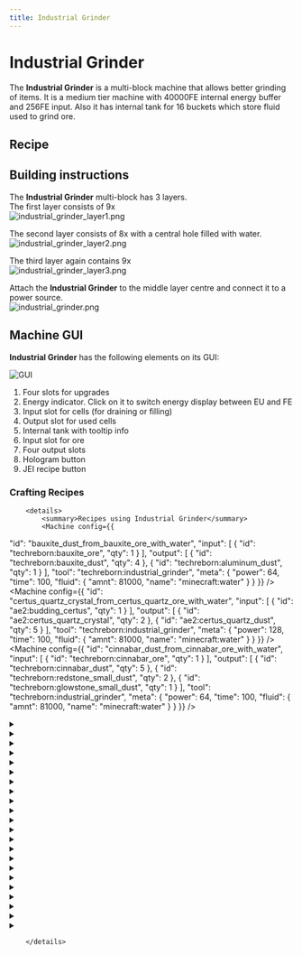 ```yaml
---
title: Industrial Grinder
---
```


<ItemImage file="industrial_grinder" alt="Industrial Grinder" size="200" />

# Industrial Grinder

The **Industrial Grinder** is a multi-block machine that allows better grinding of items. It is a medium tier machine with 40000FE internal energy buffer and 256FE input. Also it has internal tank for 16 buckets which store fluid used to grind ore.

## Recipe

<CraftingTable recipe="input techreborn:industrial_electrolyzer techreborn:advanced_circuit techreborn:grinder input techreborn:diamond_grinding_head techreborn:diamond_grinding_head techreborn:diamond_grinding_head input techreborn:advanced_circuit techreborn:advanced_machine_block techreborn:advanced_circuit output techreborn:industrial_grinder"/>

## Building instructions

The **Industrial Grinder** multi-block has 3 layers.  
The first layer consists of 9x <McItem slug="techreborn:standard_machine_casing" inline={true}/>  
<img src="/img/blocks/industrial_grinder_layer1.png" alt="industrial_grinder_layer1.png"/>

The second layer consists of 8x <McItem slug="techreborn:advanced_machine_casing" inline={true}/> with a central hole filled with water.  
<img src="/img/blocks/industrial_grinder_layer2.png" alt="industrial_grinder_layer2.png"/>

The third layer again contains 9x <McItem slug="techreborn:standard_machine_casing" inline={true}/>  
<img src="/img/blocks/industrial_grinder_layer3.png" alt="industrial_grinder_layer3.png"/>

Attach the **Industrial Grinder** to the middle layer centre and connect it to a power source.  
<img src="/img/blocks/industrial_grinder.png" alt="industrial_grinder.png"/>

## Machine GUI

**Industrial Grinder** has the following elements on its GUI:

![GUI](/img/blocks/guiindustrialgrinder.png)

1. Four slots for upgrades  
2. Energy indicator. Click on it to switch energy display between EU and FE  
3. Input slot for cells (for draining or filling)  
4. Output slot for used cells  
5. Internal tank with tooltip info  
6. Input slot for ore  
7. Four output slots  
8. Hologram button  
9. JEI recipe button


### Crafting Recipes
		<details>
			<summary>Recipes using Industrial Grinder</summary>
			<Machine config={{
  "id": "bauxite_dust_from_bauxite_ore_with_water",
  "input": [
    {
      "id": "techreborn:bauxite_ore",
      "qty": 1
    }
  ],
  "output": [
    {
      "id": "techreborn:bauxite_dust",
      "qty": 4
    },
    {
      "id": "techreborn:aluminum_dust",
      "qty": 1
    }
  ],
  "tool": "techreborn:industrial_grinder",
  "meta": {
    "power": 64,
    "time": 100,
    "fluid": {
      "amnt": 81000,
      "name": "minecraft:water"
    }
  }
}} />
<Machine config={{
  "id": "certus_quartz_crystal_from_certus_quartz_ore_with_water",
  "input": [
    {
      "id": "ae2:budding_certus",
      "qty": 1
    }
  ],
  "output": [
    {
      "id": "ae2:certus_quartz_crystal",
      "qty": 2
    },
    {
      "id": "ae2:certus_quartz_dust",
      "qty": 5
    }
  ],
  "tool": "techreborn:industrial_grinder",
  "meta": {
    "power": 128,
    "time": 100,
    "fluid": {
      "amnt": 81000,
      "name": "minecraft:water"
    }
  }
}} />
<Machine config={{
  "id": "cinnabar_dust_from_cinnabar_ore_with_water",
  "input": [
    {
      "id": "techreborn:cinnabar_ore",
      "qty": 1
    }
  ],
  "output": [
    {
      "id": "techreborn:cinnabar_dust",
      "qty": 5
    },
    {
      "id": "techreborn:redstone_small_dust",
      "qty": 2
    },
    {
      "id": "techreborn:glowstone_small_dust",
      "qty": 1
    }
  ],
  "tool": "techreborn:industrial_grinder",
  "meta": {
    "power": 64,
    "time": 100,
    "fluid": {
      "amnt": 81000,
      "name": "minecraft:water"
    }
  }
}} />
<details>
				<summary><McItem slug="minecraft:coal" /></summary>
				<Machine config={{
  "id": "coal_from_coal_ore_with_mercury",
  "input": [
    {
      "id": "minecraft:coal_ore",
      "qty": 1
    }
  ],
  "output": [
    {
      "id": "minecraft:coal",
      "qty": 4
    }
  ],
  "tool": "techreborn:industrial_grinder",
  "meta": {
    "power": 64,
    "time": 100,
    "fluid": {
      "amnt": 81000,
      "name": "techreborn:mercury"
    }
  }
}} />
<Machine config={{
  "id": "coal_from_coal_ore_with_water",
  "input": [
    {
      "id": "minecraft:coal_ore",
      "qty": 1
    }
  ],
  "output": [
    {
      "id": "minecraft:coal",
      "qty": 3
    }
  ],
  "tool": "techreborn:industrial_grinder",
  "meta": {
    "power": 64,
    "time": 100,
    "fluid": {
      "amnt": 81000,
      "name": "minecraft:water"
    }
  }
}} />
				</details>
<details>
				<summary><McItem slug="techreborn:diamond_dust" /></summary>
				<Machine config={{
  "id": "diamond_dust_from_axe_with_mercury",
  "input": [
    {
      "id": "minecraft:diamond_axe",
      "qty": 1
    }
  ],
  "output": [
    {
      "id": "techreborn:diamond_dust",
      "qty": 1
    },
    {
      "id": "techreborn:diamond_small_dust",
      "qty": 3
    },
    {
      "id": "techreborn:saw_small_dust",
      "qty": 1
    }
  ],
  "tool": "techreborn:industrial_grinder",
  "meta": {
    "power": 128,
    "time": 140,
    "fluid": {
      "amnt": 40500,
      "name": "techreborn:mercury"
    }
  }
}} />
<Machine config={{
  "id": "diamond_dust_from_boots_with_mercury",
  "input": [
    {
      "id": "minecraft:diamond_boot",
      "qty": 1
    }
  ],
  "output": [
    {
      "id": "techreborn:diamond_dust",
      "qty": 3
    },
    {
      "id": "techreborn:diamond_small_dust",
      "qty": 1
    }
  ],
  "tool": "techreborn:industrial_grinder",
  "meta": {
    "power": 128,
    "time": 140,
    "fluid": {
      "amnt": 81000,
      "name": "techreborn:mercury"
    }
  }
}} />
<Machine config={{
  "id": "diamond_dust_from_boots_with_water",
  "input": [
    {
      "id": "minecraft:diamond_boot",
      "qty": 1
    }
  ],
  "output": [
    {
      "id": "techreborn:diamond_dust",
      "qty": 1
    },
    {
      "id": "techreborn:diamond_small_dust",
      "qty": 2
    }
  ],
  "tool": "techreborn:industrial_grinder",
  "meta": {
    "power": 128,
    "time": 140,
    "fluid": {
      "amnt": 81000,
      "name": "minecraft:water"
    }
  }
}} />
<Machine config={{
  "id": "diamond_dust_from_chestplate_with_mercury",
  "input": [
    {
      "id": "minecraft:diamond_chestplate",
      "qty": 1
    }
  ],
  "output": [
    {
      "id": "techreborn:diamond_dust",
      "qty": 6
    },
    {
      "id": "techreborn:diamond_small_dust",
      "qty": 1
    }
  ],
  "tool": "techreborn:industrial_grinder",
  "meta": {
    "power": 128,
    "time": 140,
    "fluid": {
      "amnt": 81000,
      "name": "techreborn:mercury"
    }
  }
}} />
<Machine config={{
  "id": "diamond_dust_from_chestplate_with_water",
  "input": [
    {
      "id": "minecraft:diamond_chestplate",
      "qty": 1
    }
  ],
  "output": [
    {
      "id": "techreborn:diamond_dust",
      "qty": 4
    },
    {
      "id": "techreborn:diamond_small_dust",
      "qty": 2
    }
  ],
  "tool": "techreborn:industrial_grinder",
  "meta": {
    "power": 128,
    "time": 140,
    "fluid": {
      "amnt": 81000,
      "name": "minecraft:water"
    }
  }
}} />
<Machine config={{
  "id": "diamond_dust_from_heart_of_the_sea_with_mercury",
  "input": [
    {
      "id": "minecraft:heart_of_the_sea",
      "qty": 1
    }
  ],
  "output": [
    {
      "id": "techreborn:diamond_dust",
      "qty": 2
    },
    {
      "id": "techreborn:titanium_dust",
      "qty": 2
    },
    {
      "id": "techreborn:platinum_dust",
      "qty": 1
    },
    {
      "id": "techreborn:raw_iridium",
      "qty": 1
    }
  ],
  "tool": "techreborn:industrial_grinder",
  "meta": {
    "power": 64,
    "time": 100,
    "fluid": {
      "amnt": 81000,
      "name": "techreborn:mercury"
    }
  }
}} />
<Machine config={{
  "id": "diamond_dust_from_helmet_with_mercury",
  "input": [
    {
      "id": "minecraft:diamond_helmet",
      "qty": 1
    }
  ],
  "output": [
    {
      "id": "techreborn:diamond_dust",
      "qty": 4
    },
    {
      "id": "techreborn:diamond_small_dust",
      "qty": 1
    }
  ],
  "tool": "techreborn:industrial_grinder",
  "meta": {
    "power": 128,
    "time": 140,
    "fluid": {
      "amnt": 81000,
      "name": "techreborn:mercury"
    }
  }
}} />
<Machine config={{
  "id": "diamond_dust_from_helmet_with_water",
  "input": [
    {
      "id": "minecraft:diamond_helmet",
      "qty": 1
    }
  ],
  "output": [
    {
      "id": "techreborn:diamond_dust",
      "qty": 2
    },
    {
      "id": "techreborn:diamond_small_dust",
      "qty": 2
    }
  ],
  "tool": "techreborn:industrial_grinder",
  "meta": {
    "power": 128,
    "time": 140,
    "fluid": {
      "amnt": 81000,
      "name": "minecraft:water"
    }
  }
}} />
<Machine config={{
  "id": "diamond_dust_from_hoe_with_mercury",
  "input": [
    {
      "id": "minecraft:diamond_hoe",
      "qty": 1
    }
  ],
  "output": [
    {
      "id": "techreborn:diamond_dust",
      "qty": 1
    },
    {
      "id": "techreborn:diamond_small_dust",
      "qty": 1
    },
    {
      "id": "techreborn:saw_small_dust",
      "qty": 1
    }
  ],
  "tool": "techreborn:industrial_grinder",
  "meta": {
    "power": 128,
    "time": 140,
    "fluid": {
      "amnt": 40500,
      "name": "techreborn:mercury"
    }
  }
}} />
<Machine config={{
  "id": "diamond_dust_from_horse_armor_with_mercury",
  "input": [
    {
      "id": "minecraft:diamond_horse_armor",
      "qty": 1
    }
  ],
  "output": [
    {
      "id": "techreborn:diamond_dust",
      "qty": 5
    },
    {
      "id": "techreborn:diamond_small_dust",
      "qty": 1
    }
  ],
  "tool": "techreborn:industrial_grinder",
  "meta": {
    "power": 128,
    "time": 140,
    "fluid": {
      "amnt": 81000,
      "name": "techreborn:mercury"
    }
  }
}} />
<Machine config={{
  "id": "diamond_dust_from_horse_armor_with_water",
  "input": [
    {
      "id": "minecraft:diamond_horse_armor",
      "qty": 1
    }
  ],
  "output": [
    {
      "id": "techreborn:diamond_dust",
      "qty": 3
    },
    {
      "id": "techreborn:diamond_small_dust",
      "qty": 2
    }
  ],
  "tool": "techreborn:industrial_grinder",
  "meta": {
    "power": 128,
    "time": 140,
    "fluid": {
      "amnt": 81000,
      "name": "minecraft:water"
    }
  }
}} />
<Machine config={{
  "id": "diamond_dust_from_leggings_with_mercury",
  "input": [
    {
      "id": "minecraft:diamond_legging",
      "qty": 1
    }
  ],
  "output": [
    {
      "id": "techreborn:diamond_dust",
      "qty": 5
    },
    {
      "id": "techreborn:diamond_small_dust",
      "qty": 1
    }
  ],
  "tool": "techreborn:industrial_grinder",
  "meta": {
    "power": 128,
    "time": 140,
    "fluid": {
      "amnt": 81000,
      "name": "techreborn:mercury"
    }
  }
}} />
<Machine config={{
  "id": "diamond_dust_from_leggings_with_water",
  "input": [
    {
      "id": "minecraft:diamond_legging",
      "qty": 1
    }
  ],
  "output": [
    {
      "id": "techreborn:diamond_dust",
      "qty": 3
    },
    {
      "id": "techreborn:diamond_small_dust",
      "qty": 2
    }
  ],
  "tool": "techreborn:industrial_grinder",
  "meta": {
    "power": 128,
    "time": 140,
    "fluid": {
      "amnt": 81000,
      "name": "minecraft:water"
    }
  }
}} />
<Machine config={{
  "id": "diamond_dust_from_pickaxe_with_mercury",
  "input": [
    {
      "id": "minecraft:diamond_pickaxe",
      "qty": 1
    }
  ],
  "output": [
    {
      "id": "techreborn:diamond_dust",
      "qty": 1
    },
    {
      "id": "techreborn:diamond_small_dust",
      "qty": 3
    },
    {
      "id": "techreborn:saw_small_dust",
      "qty": 1
    }
  ],
  "tool": "techreborn:industrial_grinder",
  "meta": {
    "power": 128,
    "time": 140,
    "fluid": {
      "amnt": 40500,
      "name": "techreborn:mercury"
    }
  }
}} />
<Machine config={{
  "id": "diamond_dust_from_smithing_template_with_mercury",
  "input": [
    {
      "id": "techreborn:trim_template",
      "qty": 1
    }
  ],
  "output": [
    {
      "id": "techreborn:diamond_dust",
      "qty": 3
    },
    {
      "id": "techreborn:diamond_small_dust",
      "qty": 2
    }
  ],
  "tool": "techreborn:industrial_grinder",
  "meta": {
    "power": 128,
    "time": 140,
    "fluid": {
      "amnt": 81000,
      "name": "techreborn:mercury"
    }
  }
}} />
<Machine config={{
  "id": "diamond_dust_from_smithing_template_with_water",
  "input": [
    {
      "id": "techreborn:trim_template",
      "qty": 1
    }
  ],
  "output": [
    {
      "id": "techreborn:diamond_dust",
      "qty": 2
    },
    {
      "id": "techreborn:diamond_small_dust",
      "qty": 3
    }
  ],
  "tool": "techreborn:industrial_grinder",
  "meta": {
    "power": 128,
    "time": 140,
    "fluid": {
      "amnt": 81000,
      "name": "minecraft:water"
    }
  }
}} />
<Machine config={{
  "id": "diamond_dust_from_sword_with_mercury",
  "input": [
    {
      "id": "minecraft:diamond_sword",
      "qty": 1
    }
  ],
  "output": [
    {
      "id": "techreborn:diamond_dust",
      "qty": 1
    },
    {
      "id": "techreborn:diamond_small_dust",
      "qty": 1
    },
    {
      "id": "techreborn:saw_small_dust",
      "qty": 1
    }
  ],
  "tool": "techreborn:industrial_grinder",
  "meta": {
    "power": 128,
    "time": 140,
    "fluid": {
      "amnt": 40500,
      "name": "techreborn:mercury"
    }
  }
}} />
<Machine config={{
  "id": "diamond_dust_from_trim_template_with_mercury",
  "input": [
    {
      "id": "techreborn:template_template",
      "qty": 1
    }
  ],
  "output": [
    {
      "id": "techreborn:diamond_dust",
      "qty": 3
    },
    {
      "id": "techreborn:diamond_small_dust",
      "qty": 2
    }
  ],
  "tool": "techreborn:industrial_grinder",
  "meta": {
    "power": 128,
    "time": 140,
    "fluid": {
      "amnt": 81000,
      "name": "techreborn:mercury"
    }
  }
}} />
<Machine config={{
  "id": "diamond_dust_from_trim_template_with_water",
  "input": [
    {
      "id": "techreborn:template_template",
      "qty": 1
    }
  ],
  "output": [
    {
      "id": "techreborn:diamond_dust",
      "qty": 2
    },
    {
      "id": "techreborn:diamond_small_dust",
      "qty": 3
    }
  ],
  "tool": "techreborn:industrial_grinder",
  "meta": {
    "power": 128,
    "time": 140,
    "fluid": {
      "amnt": 81000,
      "name": "minecraft:water"
    }
  }
}} />
				</details>
<details>
				<summary><McItem slug="minecraft:diamond" /></summary>
				<Machine config={{
  "id": "diamond_from_diamond_ore_with_mercury",
  "input": [
    {
      "id": "minecraft:diamond_ore",
      "qty": 1
    }
  ],
  "output": [
    {
      "id": "minecraft:diamond",
      "qty": 2
    },
    {
      "id": "techreborn:diamond_small_dust",
      "qty": 3
    }
  ],
  "tool": "techreborn:industrial_grinder",
  "meta": {
    "power": 64,
    "time": 100,
    "fluid": {
      "amnt": 81000,
      "name": "techreborn:mercury"
    }
  }
}} />
<Machine config={{
  "id": "diamond_from_diamond_ore_with_water",
  "input": [
    {
      "id": "minecraft:diamond_ore",
      "qty": 1
    }
  ],
  "output": [
    {
      "id": "minecraft:diamond",
      "qty": 1
    },
    {
      "id": "techreborn:diamond_small_dust",
      "qty": 6
    },
    {
      "id": "techreborn:coal_dust",
      "qty": 1
    }
  ],
  "tool": "techreborn:industrial_grinder",
  "meta": {
    "power": 64,
    "time": 100,
    "fluid": {
      "amnt": 81000,
      "name": "minecraft:water"
    }
  }
}} />
				</details>
<details>
				<summary><McItem slug="techreborn:diamond_small_dust" /></summary>
				<Machine config={{
  "id": "diamond_small_dust_from_axe_with_water",
  "input": [
    {
      "id": "minecraft:diamond_axe",
      "qty": 1
    }
  ],
  "output": [
    {
      "id": "techreborn:diamond_small_dust",
      "qty": 3
    },
    {
      "id": "techreborn:saw_small_dust",
      "qty": 1
    }
  ],
  "tool": "techreborn:industrial_grinder",
  "meta": {
    "power": 128,
    "time": 140,
    "fluid": {
      "amnt": 40500,
      "name": "minecraft:water"
    }
  }
}} />
<Machine config={{
  "id": "diamond_small_dust_from_heart_of_the_sea_with_water",
  "input": [
    {
      "id": "minecraft:heart_of_the_sea",
      "qty": 1
    }
  ],
  "output": [
    {
      "id": "techreborn:diamond_small_dust",
      "qty": 3
    },
    {
      "id": "techreborn:titanium_small_dust",
      "qty": 3
    },
    {
      "id": "techreborn:platinum_small_dust",
      "qty": 2
    },
    {
      "id": "techreborn:iridium_nugget",
      "qty": 3
    }
  ],
  "tool": "techreborn:industrial_grinder",
  "meta": {
    "power": 64,
    "time": 100,
    "fluid": {
      "amnt": 81000,
      "name": "minecraft:water"
    }
  }
}} />
<Machine config={{
  "id": "diamond_small_dust_from_hoe_with_water",
  "input": [
    {
      "id": "minecraft:diamond_hoe",
      "qty": 1
    }
  ],
  "output": [
    {
      "id": "techreborn:diamond_small_dust",
      "qty": 2
    },
    {
      "id": "techreborn:saw_small_dust",
      "qty": 1
    }
  ],
  "tool": "techreborn:industrial_grinder",
  "meta": {
    "power": 128,
    "time": 140,
    "fluid": {
      "amnt": 40500,
      "name": "minecraft:water"
    }
  }
}} />
<Machine config={{
  "id": "diamond_small_dust_from_pickaxe_with_water",
  "input": [
    {
      "id": "minecraft:diamond_pickaxe",
      "qty": 1
    }
  ],
  "output": [
    {
      "id": "techreborn:diamond_small_dust",
      "qty": 3
    },
    {
      "id": "techreborn:saw_small_dust",
      "qty": 1
    }
  ],
  "tool": "techreborn:industrial_grinder",
  "meta": {
    "power": 128,
    "time": 140,
    "fluid": {
      "amnt": 40500,
      "name": "minecraft:water"
    }
  }
}} />
<Machine config={{
  "id": "diamond_small_dust_from_shovel_with_mercury",
  "input": [
    {
      "id": "minecraft:diamond_shovel",
      "qty": 1
    }
  ],
  "output": [
    {
      "id": "techreborn:diamond_small_dust",
      "qty": 2
    },
    {
      "id": "techreborn:saw_small_dust",
      "qty": 1
    }
  ],
  "tool": "techreborn:industrial_grinder",
  "meta": {
    "power": 128,
    "time": 140,
    "fluid": {
      "amnt": 40500,
      "name": "techreborn:mercury"
    }
  }
}} />
<Machine config={{
  "id": "diamond_small_dust_from_shovel_with_water",
  "input": [
    {
      "id": "minecraft:diamond_shovel",
      "qty": 1
    }
  ],
  "output": [
    {
      "id": "techreborn:diamond_small_dust",
      "qty": 1
    },
    {
      "id": "techreborn:saw_small_dust",
      "qty": 1
    }
  ],
  "tool": "techreborn:industrial_grinder",
  "meta": {
    "power": 128,
    "time": 140,
    "fluid": {
      "amnt": 40500,
      "name": "minecraft:water"
    }
  }
}} />
<Machine config={{
  "id": "diamond_small_dust_from_sword_with_water",
  "input": [
    {
      "id": "minecraft:diamond_sword",
      "qty": 1
    }
  ],
  "output": [
    {
      "id": "techreborn:diamond_small_dust",
      "qty": 2
    },
    {
      "id": "techreborn:saw_small_dust",
      "qty": 1
    }
  ],
  "tool": "techreborn:industrial_grinder",
  "meta": {
    "power": 128,
    "time": 140,
    "fluid": {
      "amnt": 40500,
      "name": "minecraft:water"
    }
  }
}} />
				</details>
<details>
				<summary><McItem slug="minecraft:emerald" /></summary>
				<Machine config={{
  "id": "emerald_from_emerald_ore_with_mercury",
  "input": [
    {
      "id": "minecraft:emerald_ore",
      "qty": 1
    }
  ],
  "output": [
    {
      "id": "minecraft:emerald",
      "qty": 2
    },
    {
      "id": "techreborn:emerald_small_dust",
      "qty": 3
    }
  ],
  "tool": "techreborn:industrial_grinder",
  "meta": {
    "power": 64,
    "time": 100,
    "fluid": {
      "amnt": 81000,
      "name": "techreborn:mercury"
    }
  }
}} />
<Machine config={{
  "id": "emerald_from_emerald_ore_with_water",
  "input": [
    {
      "id": "minecraft:emerald_ore",
      "qty": 1
    }
  ],
  "output": [
    {
      "id": "minecraft:emerald",
      "qty": 1
    },
    {
      "id": "techreborn:emerald_small_dust",
      "qty": 6
    }
  ],
  "tool": "techreborn:industrial_grinder",
  "meta": {
    "power": 64,
    "time": 100,
    "fluid": {
      "amnt": 81000,
      "name": "minecraft:water"
    }
  }
}} />
				</details>
<details>
				<summary><McItem slug="techreborn:endstone_dust" /></summary>
				<Machine config={{
  "id": "endstone_dust_from_end_stone_bricks_with_water",
  "input": [
    {
      "id": "minecraft:end_stone_brick",
      "qty": 1
    }
  ],
  "output": [
    {
      "id": "techreborn:endstone_dust",
      "qty": 4
    }
  ],
  "tool": "techreborn:industrial_grinder",
  "meta": {
    "power": 64,
    "time": 100,
    "fluid": {
      "amnt": 81000,
      "name": "minecraft:water"
    }
  }
}} />
<Machine config={{
  "id": "endstone_dust_from_end_stone_with_water",
  "input": [
    {
      "id": "minecraft:end_stone",
      "qty": 1
    }
  ],
  "output": [
    {
      "id": "techreborn:endstone_dust",
      "qty": 2
    }
  ],
  "tool": "techreborn:industrial_grinder",
  "meta": {
    "power": 64,
    "time": 100,
    "fluid": {
      "amnt": 81000,
      "name": "minecraft:water"
    }
  }
}} />
				</details>
<details>
				<summary><McItem slug="techreborn:galena_dust" /></summary>
				<Machine config={{
  "id": "galena_dust_from_galena_ore_with_mercury",
  "input": [
    {
      "id": "techreborn:galena_ore",
      "qty": 1
    }
  ],
  "output": [
    {
      "id": "techreborn:galena_dust",
      "qty": 2
    },
    {
      "id": "techreborn:sulfur_dust",
      "qty": 1
    },
    {
      "id": "techreborn:raw_silver",
      "qty": 1
    }
  ],
  "tool": "techreborn:industrial_grinder",
  "meta": {
    "power": 64,
    "time": 100,
    "fluid": {
      "amnt": 81000,
      "name": "techreborn:mercury"
    }
  }
}} />
<Machine config={{
  "id": "galena_dust_from_galena_ore_with_water",
  "input": [
    {
      "id": "techreborn:galena_ore",
      "qty": 1
    }
  ],
  "output": [
    {
      "id": "techreborn:galena_dust",
      "qty": 2
    },
    {
      "id": "techreborn:sulfur_dust",
      "qty": 1
    }
  ],
  "tool": "techreborn:industrial_grinder",
  "meta": {
    "power": 64,
    "time": 100,
    "fluid": {
      "amnt": 81000,
      "name": "minecraft:water"
    }
  }
}} />
				</details>
<Machine config={{
  "id": "lapis_lazuli_from_lapis_ore_with_water",
  "input": [
    {
      "id": "minecraft:block_of_lapis_lazuli",
      "qty": 1
    }
  ],
  "output": [
    {
      "id": "minecraft:lapis_lazuli",
      "qty": 12
    },
    {
      "id": "techreborn:lazurite_dust",
      "qty": 3
    }
  ],
  "tool": "techreborn:industrial_grinder",
  "meta": {
    "power": 64,
    "time": 100,
    "fluid": {
      "amnt": 81000,
      "name": "minecraft:water"
    }
  }
}} />
<Machine config={{
  "id": "netherite_nugget_from_netherite_ingot_with_lava",
  "input": [
    {
      "id": "minecraft:netherite_ingot",
      "qty": 1
    }
  ],
  "output": [
    {
      "id": "techreborn:netherite_nugget",
      "qty": 9
    }
  ],
  "tool": "techreborn:industrial_grinder",
  "meta": {
    "power": 64,
    "time": 100,
    "fluid": {
      "amnt": 81000,
      "name": "minecraft:lava"
    }
  }
}} />
<details>
				<summary><McItem slug="minecraft:netherite_scrap" /></summary>
				<Machine config={{
  "id": "netherite_scrap_from_ancient_debris_with_mercury",
  "input": [
    {
      "id": "minecraft:ancient_debri",
      "qty": 1
    }
  ],
  "output": [
    {
      "id": "minecraft:netherite_scrap",
      "qty": 3
    },
    {
      "id": "minecraft:gold_nugget",
      "qty": 3
    }
  ],
  "tool": "techreborn:industrial_grinder",
  "meta": {
    "power": 64,
    "time": 100,
    "fluid": {
      "amnt": 81000,
      "name": "techreborn:mercury"
    }
  }
}} />
<Machine config={{
  "id": "netherite_scrap_from_ancient_debris_with_water",
  "input": [
    {
      "id": "minecraft:ancient_debri",
      "qty": 1
    }
  ],
  "output": [
    {
      "id": "minecraft:netherite_scrap",
      "qty": 2
    },
    {
      "id": "minecraft:gold_nugget",
      "qty": 5
    }
  ],
  "tool": "techreborn:industrial_grinder",
  "meta": {
    "power": 64,
    "time": 100,
    "fluid": {
      "amnt": 81000,
      "name": "minecraft:water"
    }
  }
}} />
				</details>
<details>
				<summary><McItem slug="techreborn:netherrack_dust" /></summary>
				<Machine config={{
  "id": "netherrack_dust_from_netherrack_with_mercury",
  "input": [
    {
      "id": "minecraft:netherrack",
      "qty": 8
    }
  ],
  "output": [
    {
      "id": "techreborn:netherrack_dust",
      "qty": 8
    },
    {
      "id": "minecraft:gold_nugget",
      "qty": 1
    }
  ],
  "tool": "techreborn:industrial_grinder",
  "meta": {
    "power": 64,
    "time": 100,
    "fluid": {
      "amnt": 81000,
      "name": "techreborn:mercury"
    }
  }
}} />
<Machine config={{
  "id": "netherrack_dust_from_netherrack_with_water",
  "input": [
    {
      "id": "minecraft:netherrack",
      "qty": 16
    }
  ],
  "output": [
    {
      "id": "techreborn:netherrack_dust",
      "qty": 16
    },
    {
      "id": "minecraft:gold_nugget",
      "qty": 1
    }
  ],
  "tool": "techreborn:industrial_grinder",
  "meta": {
    "power": 64,
    "time": 100,
    "fluid": {
      "amnt": 81000,
      "name": "minecraft:water"
    }
  }
}} />
				</details>
<details>
				<summary><McItem slug="techreborn:obsidian_dust" /></summary>
				<Machine config={{
  "id": "obsidian_dust_from_ender_chest_with_mercury",
  "input": [
    {
      "id": "minecraft:ender_chest",
      "qty": 1
    }
  ],
  "output": [
    {
      "id": "techreborn:obsidian_dust",
      "qty": 7
    },
    {
      "id": "techreborn:ender_eye_dust",
      "qty": 1
    }
  ],
  "tool": "techreborn:industrial_grinder",
  "meta": {
    "power": 64,
    "time": 100,
    "fluid": {
      "amnt": 81000,
      "name": "techreborn:mercury"
    }
  }
}} />
<Machine config={{
  "id": "obsidian_dust_from_ender_chest_with_water",
  "input": [
    {
      "id": "minecraft:ender_chest",
      "qty": 1
    }
  ],
  "output": [
    {
      "id": "techreborn:obsidian_dust",
      "qty": 4
    },
    {
      "id": "techreborn:ender_eye_small_dust",
      "qty": 2
    }
  ],
  "tool": "techreborn:industrial_grinder",
  "meta": {
    "power": 64,
    "time": 100,
    "fluid": {
      "amnt": 81000,
      "name": "minecraft:water"
    }
  }
}} />
<Machine config={{
  "id": "obsidian_dust_from_magma_block_with_water",
  "input": [
    {
      "id": "minecraft:magma_block",
      "qty": 5
    }
  ],
  "output": [
    {
      "id": "techreborn:obsidian_dust",
      "qty": 4
    },
    {
      "id": "minecraft:magma_cream",
      "qty": 1
    }
  ],
  "tool": "techreborn:industrial_grinder",
  "meta": {
    "power": 64,
    "time": 250,
    "fluid": {
      "amnt": 162000,
      "name": "minecraft:water"
    }
  }
}} />
				</details>
<details>
				<summary><McItem slug="techreborn:peridot_dust" /></summary>
				<Machine config={{
  "id": "peridot_dust_from_axe_with_mercury",
  "input": [
    {
      "id": "techreborn:peridot_axe",
      "qty": 1
    }
  ],
  "output": [
    {
      "id": "techreborn:peridot_dust",
      "qty": 1
    },
    {
      "id": "techreborn:peridot_small_dust",
      "qty": 3
    },
    {
      "id": "techreborn:saw_small_dust",
      "qty": 1
    }
  ],
  "tool": "techreborn:industrial_grinder",
  "meta": {
    "power": 128,
    "time": 140,
    "fluid": {
      "amnt": 40500,
      "name": "techreborn:mercury"
    }
  }
}} />
<Machine config={{
  "id": "peridot_dust_from_boots_with_mercury",
  "input": [
    {
      "id": "techreborn:peridot_boot",
      "qty": 1
    }
  ],
  "output": [
    {
      "id": "techreborn:peridot_dust",
      "qty": 3
    },
    {
      "id": "techreborn:peridot_small_dust",
      "qty": 1
    }
  ],
  "tool": "techreborn:industrial_grinder",
  "meta": {
    "power": 128,
    "time": 140,
    "fluid": {
      "amnt": 81000,
      "name": "techreborn:mercury"
    }
  }
}} />
<Machine config={{
  "id": "peridot_dust_from_boots_with_water",
  "input": [
    {
      "id": "techreborn:peridot_boot",
      "qty": 1
    }
  ],
  "output": [
    {
      "id": "techreborn:peridot_dust",
      "qty": 1
    },
    {
      "id": "techreborn:peridot_small_dust",
      "qty": 2
    }
  ],
  "tool": "techreborn:industrial_grinder",
  "meta": {
    "power": 128,
    "time": 140,
    "fluid": {
      "amnt": 81000,
      "name": "minecraft:water"
    }
  }
}} />
<Machine config={{
  "id": "peridot_dust_from_chestplate_with_mercury",
  "input": [
    {
      "id": "techreborn:peridot_chestplate",
      "qty": 1
    }
  ],
  "output": [
    {
      "id": "techreborn:peridot_dust",
      "qty": 6
    },
    {
      "id": "techreborn:peridot_small_dust",
      "qty": 1
    }
  ],
  "tool": "techreborn:industrial_grinder",
  "meta": {
    "power": 128,
    "time": 140,
    "fluid": {
      "amnt": 81000,
      "name": "techreborn:mercury"
    }
  }
}} />
<Machine config={{
  "id": "peridot_dust_from_chestplate_with_water",
  "input": [
    {
      "id": "techreborn:peridot_chestplate",
      "qty": 1
    }
  ],
  "output": [
    {
      "id": "techreborn:peridot_dust",
      "qty": 4
    },
    {
      "id": "techreborn:peridot_small_dust",
      "qty": 2
    }
  ],
  "tool": "techreborn:industrial_grinder",
  "meta": {
    "power": 128,
    "time": 140,
    "fluid": {
      "amnt": 81000,
      "name": "minecraft:water"
    }
  }
}} />
<Machine config={{
  "id": "peridot_dust_from_helmet_with_mercury",
  "input": [
    {
      "id": "techreborn:peridot_helmet",
      "qty": 1
    }
  ],
  "output": [
    {
      "id": "techreborn:peridot_dust",
      "qty": 4
    },
    {
      "id": "techreborn:peridot_small_dust",
      "qty": 1
    }
  ],
  "tool": "techreborn:industrial_grinder",
  "meta": {
    "power": 128,
    "time": 140,
    "fluid": {
      "amnt": 81000,
      "name": "techreborn:mercury"
    }
  }
}} />
<Machine config={{
  "id": "peridot_dust_from_helmet_with_water",
  "input": [
    {
      "id": "techreborn:peridot_helmet",
      "qty": 1
    }
  ],
  "output": [
    {
      "id": "techreborn:peridot_dust",
      "qty": 2
    },
    {
      "id": "techreborn:peridot_small_dust",
      "qty": 2
    }
  ],
  "tool": "techreborn:industrial_grinder",
  "meta": {
    "power": 128,
    "time": 140,
    "fluid": {
      "amnt": 81000,
      "name": "minecraft:water"
    }
  }
}} />
<Machine config={{
  "id": "peridot_dust_from_hoe_with_mercury",
  "input": [
    {
      "id": "techreborn:peridot_hoe",
      "qty": 1
    }
  ],
  "output": [
    {
      "id": "techreborn:peridot_dust",
      "qty": 1
    },
    {
      "id": "techreborn:peridot_small_dust",
      "qty": 1
    },
    {
      "id": "techreborn:saw_small_dust",
      "qty": 1
    }
  ],
  "tool": "techreborn:industrial_grinder",
  "meta": {
    "power": 128,
    "time": 140,
    "fluid": {
      "amnt": 40500,
      "name": "techreborn:mercury"
    }
  }
}} />
<Machine config={{
  "id": "peridot_dust_from_leggings_with_mercury",
  "input": [
    {
      "id": "techreborn:peridot_legging",
      "qty": 1
    }
  ],
  "output": [
    {
      "id": "techreborn:peridot_dust",
      "qty": 5
    },
    {
      "id": "techreborn:peridot_small_dust",
      "qty": 1
    }
  ],
  "tool": "techreborn:industrial_grinder",
  "meta": {
    "power": 128,
    "time": 140,
    "fluid": {
      "amnt": 81000,
      "name": "techreborn:mercury"
    }
  }
}} />
<Machine config={{
  "id": "peridot_dust_from_leggings_with_water",
  "input": [
    {
      "id": "techreborn:peridot_legging",
      "qty": 1
    }
  ],
  "output": [
    {
      "id": "techreborn:peridot_dust",
      "qty": 3
    },
    {
      "id": "techreborn:peridot_small_dust",
      "qty": 2
    }
  ],
  "tool": "techreborn:industrial_grinder",
  "meta": {
    "power": 128,
    "time": 140,
    "fluid": {
      "amnt": 81000,
      "name": "minecraft:water"
    }
  }
}} />
<Machine config={{
  "id": "peridot_dust_from_pickaxe_with_mercury",
  "input": [
    {
      "id": "techreborn:peridot_pickaxe",
      "qty": 1
    }
  ],
  "output": [
    {
      "id": "techreborn:peridot_dust",
      "qty": 1
    },
    {
      "id": "techreborn:peridot_small_dust",
      "qty": 3
    },
    {
      "id": "techreborn:saw_small_dust",
      "qty": 1
    }
  ],
  "tool": "techreborn:industrial_grinder",
  "meta": {
    "power": 128,
    "time": 140,
    "fluid": {
      "amnt": 40500,
      "name": "techreborn:mercury"
    }
  }
}} />
<Machine config={{
  "id": "peridot_dust_from_sword_with_mercury",
  "input": [
    {
      "id": "techreborn:peridot_sword",
      "qty": 1
    }
  ],
  "output": [
    {
      "id": "techreborn:peridot_dust",
      "qty": 1
    },
    {
      "id": "techreborn:peridot_small_dust",
      "qty": 1
    },
    {
      "id": "techreborn:saw_small_dust",
      "qty": 1
    }
  ],
  "tool": "techreborn:industrial_grinder",
  "meta": {
    "power": 128,
    "time": 140,
    "fluid": {
      "amnt": 40500,
      "name": "techreborn:mercury"
    }
  }
}} />
				</details>
<Machine config={{
  "id": "peridot_gem_from_peridot_ore_with_water",
  "input": [
    {
      "id": "techreborn:peridot_ore",
      "qty": 1
    }
  ],
  "output": [
    {
      "id": "techreborn:peridot_gem",
      "qty": 1
    },
    {
      "id": "techreborn:peridot_small_dust",
      "qty": 6
    },
    {
      "id": "techreborn:emerald_small_dust",
      "qty": 2
    }
  ],
  "tool": "techreborn:industrial_grinder",
  "meta": {
    "power": 64,
    "time": 100,
    "fluid": {
      "amnt": 81000,
      "name": "minecraft:water"
    }
  }
}} />
<details>
				<summary><McItem slug="techreborn:peridot_small_dust" /></summary>
				<Machine config={{
  "id": "peridot_small_dust_from_axe_with_water",
  "input": [
    {
      "id": "techreborn:peridot_axe",
      "qty": 1
    }
  ],
  "output": [
    {
      "id": "techreborn:peridot_small_dust",
      "qty": 3
    },
    {
      "id": "techreborn:saw_small_dust",
      "qty": 1
    }
  ],
  "tool": "techreborn:industrial_grinder",
  "meta": {
    "power": 128,
    "time": 140,
    "fluid": {
      "amnt": 40500,
      "name": "minecraft:water"
    }
  }
}} />
<Machine config={{
  "id": "peridot_small_dust_from_hoe_with_water",
  "input": [
    {
      "id": "techreborn:peridot_hoe",
      "qty": 1
    }
  ],
  "output": [
    {
      "id": "techreborn:peridot_small_dust",
      "qty": 2
    },
    {
      "id": "techreborn:saw_small_dust",
      "qty": 1
    }
  ],
  "tool": "techreborn:industrial_grinder",
  "meta": {
    "power": 128,
    "time": 140,
    "fluid": {
      "amnt": 40500,
      "name": "minecraft:water"
    }
  }
}} />
<Machine config={{
  "id": "peridot_small_dust_from_pickaxe_with_water",
  "input": [
    {
      "id": "techreborn:peridot_pickaxe",
      "qty": 1
    }
  ],
  "output": [
    {
      "id": "techreborn:peridot_small_dust",
      "qty": 3
    },
    {
      "id": "techreborn:saw_small_dust",
      "qty": 1
    }
  ],
  "tool": "techreborn:industrial_grinder",
  "meta": {
    "power": 128,
    "time": 140,
    "fluid": {
      "amnt": 40500,
      "name": "minecraft:water"
    }
  }
}} />
<Machine config={{
  "id": "peridot_small_dust_from_shovel_with_mercury",
  "input": [
    {
      "id": "techreborn:peridot_spade",
      "qty": 1
    }
  ],
  "output": [
    {
      "id": "techreborn:peridot_small_dust",
      "qty": 2
    },
    {
      "id": "techreborn:saw_small_dust",
      "qty": 1
    }
  ],
  "tool": "techreborn:industrial_grinder",
  "meta": {
    "power": 128,
    "time": 140,
    "fluid": {
      "amnt": 40500,
      "name": "techreborn:mercury"
    }
  }
}} />
<Machine config={{
  "id": "peridot_small_dust_from_shovel_with_water",
  "input": [
    {
      "id": "techreborn:peridot_spade",
      "qty": 1
    }
  ],
  "output": [
    {
      "id": "techreborn:peridot_small_dust",
      "qty": 1
    },
    {
      "id": "techreborn:saw_small_dust",
      "qty": 1
    }
  ],
  "tool": "techreborn:industrial_grinder",
  "meta": {
    "power": 128,
    "time": 140,
    "fluid": {
      "amnt": 40500,
      "name": "minecraft:water"
    }
  }
}} />
<Machine config={{
  "id": "peridot_small_dust_from_sword_with_water",
  "input": [
    {
      "id": "techreborn:peridot_sword",
      "qty": 1
    }
  ],
  "output": [
    {
      "id": "techreborn:peridot_small_dust",
      "qty": 2
    },
    {
      "id": "techreborn:saw_small_dust",
      "qty": 1
    }
  ],
  "tool": "techreborn:industrial_grinder",
  "meta": {
    "power": 128,
    "time": 140,
    "fluid": {
      "amnt": 40500,
      "name": "minecraft:water"
    }
  }
}} />
				</details>
<details>
				<summary><McItem slug="techreborn:platinum_dust" /></summary>
				<Machine config={{
  "id": "platinum_dust_from_sheldonite_ore_with_mercury",
  "input": [
    {
      "id": "techreborn:sheldonite_ore",
      "qty": 1
    }
  ],
  "output": [
    {
      "id": "techreborn:platinum_dust",
      "qty": 3
    },
    {
      "id": "techreborn:nickel_dust",
      "qty": 1
    },
    {
      "id": "techreborn:iridium_nugget",
      "qty": 2
    }
  ],
  "tool": "techreborn:industrial_grinder",
  "meta": {
    "power": 64,
    "time": 100,
    "fluid": {
      "amnt": 81000,
      "name": "techreborn:mercury"
    }
  }
}} />
<Machine config={{
  "id": "platinum_dust_from_sheldonite_ore_with_water",
  "input": [
    {
      "id": "techreborn:sheldonite_ore",
      "qty": 1
    }
  ],
  "output": [
    {
      "id": "techreborn:platinum_dust",
      "qty": 2
    },
    {
      "id": "techreborn:nickel_dust",
      "qty": 1
    },
    {
      "id": "techreborn:iridium_nugget",
      "qty": 2
    }
  ],
  "tool": "techreborn:industrial_grinder",
  "meta": {
    "power": 64,
    "time": 100,
    "fluid": {
      "amnt": 81000,
      "name": "minecraft:water"
    }
  }
}} />
				</details>
<Machine config={{
  "id": "prismarine_crystals_from_froglight_with_water",
  "input": [
    {
      "id": "minecraft:froglight",
      "qty": 1
    }
  ],
  "output": [
    {
      "id": "minecraft:prismarine_crystal",
      "qty": 3
    },
    {
      "id": "minecraft:slimeball",
      "qty": 1
    }
  ],
  "tool": "techreborn:industrial_grinder",
  "meta": {
    "power": 64,
    "time": 100,
    "fluid": {
      "amnt": 81000,
      "name": "minecraft:water"
    }
  }
}} />
<Machine config={{
  "id": "pyrite_dust_from_pyrite_ore_with_water",
  "input": [
    {
      "id": "techreborn:pyrite_ore",
      "qty": 1
    }
  ],
  "output": [
    {
      "id": "techreborn:pyrite_dust",
      "qty": 5
    },
    {
      "id": "techreborn:sulfur_dust",
      "qty": 2
    }
  ],
  "tool": "techreborn:industrial_grinder",
  "meta": {
    "power": 64,
    "time": 100,
    "fluid": {
      "amnt": 81000,
      "name": "minecraft:water"
    }
  }
}} />
<Machine config={{
  "id": "quartz_from_nether_quartz_ore_with_water",
  "input": [
    {
      "id": "minecraft:nether_quartz_ore",
      "qty": 1
    }
  ],
  "output": [
    {
      "id": "minecraft:nether_quartz",
      "qty": 2
    },
    {
      "id": "techreborn:sulfur_small_dust",
      "qty": 2
    }
  ],
  "tool": "techreborn:industrial_grinder",
  "meta": {
    "power": 64,
    "time": 100,
    "fluid": {
      "amnt": 81000,
      "name": "minecraft:water"
    }
  }
}} />
<details>
				<summary><McItem slug="minecraft:raw_copper" /></summary>
				<Machine config={{
  "id": "raw_copper_from_copper_ore_with_mercury",
  "input": [
    {
      "id": "minecraft:copper_ore",
      "qty": 1
    }
  ],
  "output": [
    {
      "id": "minecraft:raw_copper",
      "qty": 3
    },
    {
      "id": "minecraft:gold_nugget",
      "qty": 3
    }
  ],
  "tool": "techreborn:industrial_grinder",
  "meta": {
    "power": 64,
    "time": 100,
    "fluid": {
      "amnt": 81000,
      "name": "techreborn:mercury"
    }
  }
}} />
<Machine config={{
  "id": "raw_copper_from_copper_ore_with_sodium_persulfate",
  "input": [
    {
      "id": "minecraft:copper_ore",
      "qty": 1
    }
  ],
  "output": [
    {
      "id": "minecraft:raw_copper",
      "qty": 2
    },
    {
      "id": "minecraft:raw_gold",
      "qty": 1
    },
    {
      "id": "techreborn:nickel_dust",
      "qty": 1
    }
  ],
  "tool": "techreborn:industrial_grinder",
  "meta": {
    "power": 64,
    "time": 100,
    "fluid": {
      "amnt": 81000,
      "name": "techreborn:sodium_persulfate"
    }
  }
}} />
<Machine config={{
  "id": "raw_copper_from_copper_ore_with_water",
  "input": [
    {
      "id": "minecraft:copper_ore",
      "qty": 1
    }
  ],
  "output": [
    {
      "id": "minecraft:raw_copper",
      "qty": 2
    },
    {
      "id": "minecraft:gold_nugget",
      "qty": 3
    }
  ],
  "tool": "techreborn:industrial_grinder",
  "meta": {
    "power": 64,
    "time": 100,
    "fluid": {
      "amnt": 81000,
      "name": "minecraft:water"
    }
  }
}} />
				</details>
<details>
				<summary><McItem slug="minecraft:raw_gold" /></summary>
				<Machine config={{
  "id": "raw_gold_from_gold_ore_with_mercury",
  "input": [
    {
      "id": "minecraft:gold_ore",
      "qty": 1
    }
  ],
  "output": [
    {
      "id": "minecraft:raw_gold",
      "qty": 3
    },
    {
      "id": "techreborn:copper_nugget",
      "qty": 3
    },
    {
      "id": "techreborn:nickel_nugget",
      "qty": 1
    }
  ],
  "tool": "techreborn:industrial_grinder",
  "meta": {
    "power": 64,
    "time": 100,
    "fluid": {
      "amnt": 81000,
      "name": "techreborn:mercury"
    }
  }
}} />
<Machine config={{
  "id": "raw_gold_from_gold_ore_with_sodium_persulfate",
  "input": [
    {
      "id": "minecraft:gold_ore",
      "qty": 1
    }
  ],
  "output": [
    {
      "id": "minecraft:raw_gold",
      "qty": 2
    },
    {
      "id": "minecraft:raw_copper",
      "qty": 1
    },
    {
      "id": "techreborn:nickel_dust",
      "qty": 1
    }
  ],
  "tool": "techreborn:industrial_grinder",
  "meta": {
    "power": 64,
    "time": 100,
    "fluid": {
      "amnt": 81000,
      "name": "techreborn:sodium_persulfate"
    }
  }
}} />
<Machine config={{
  "id": "raw_gold_from_gold_ore_with_water",
  "input": [
    {
      "id": "minecraft:gold_ore",
      "qty": 1
    }
  ],
  "output": [
    {
      "id": "minecraft:raw_gold",
      "qty": 2
    },
    {
      "id": "techreborn:copper_nugget",
      "qty": 3
    },
    {
      "id": "techreborn:nickel_nugget",
      "qty": 1
    }
  ],
  "tool": "techreborn:industrial_grinder",
  "meta": {
    "power": 64,
    "time": 100,
    "fluid": {
      "amnt": 81000,
      "name": "minecraft:water"
    }
  }
}} />
				</details>
<details>
				<summary><McItem slug="techreborn:raw_iridium" /></summary>
				<Machine config={{
  "id": "raw_iridium_from_iridium_ore_with_mercury",
  "input": [
    {
      "id": "techreborn:iridium_ore",
      "qty": 1
    }
  ],
  "output": [
    {
      "id": "techreborn:raw_iridium",
      "qty": 2
    },
    {
      "id": "techreborn:platinum_small_dust",
      "qty": 2
    }
  ],
  "tool": "techreborn:industrial_grinder",
  "meta": {
    "power": 64,
    "time": 100,
    "fluid": {
      "amnt": 81000,
      "name": "techreborn:mercury"
    }
  }
}} />
<Machine config={{
  "id": "raw_iridium_from_iridium_ore_with_sodium_persulfate",
  "input": [
    {
      "id": "techreborn:iridium_ore",
      "qty": 1
    }
  ],
  "output": [
    {
      "id": "techreborn:raw_iridium",
      "qty": 1
    },
    {
      "id": "techreborn:platinum_dust",
      "qty": 1
    }
  ],
  "tool": "techreborn:industrial_grinder",
  "meta": {
    "power": 64,
    "time": 100,
    "fluid": {
      "amnt": 81000,
      "name": "techreborn:sodium_persulfate"
    }
  }
}} />
<Machine config={{
  "id": "raw_iridium_from_iridium_ore_with_water",
  "input": [
    {
      "id": "techreborn:iridium_ore",
      "qty": 1
    }
  ],
  "output": [
    {
      "id": "techreborn:raw_iridium",
      "qty": 1
    },
    {
      "id": "techreborn:platinum_small_dust",
      "qty": 2
    }
  ],
  "tool": "techreborn:industrial_grinder",
  "meta": {
    "power": 64,
    "time": 100,
    "fluid": {
      "amnt": 81000,
      "name": "minecraft:water"
    }
  }
}} />
				</details>
<Machine config={{
  "id": "raw_iron_from_iron_ore_with_water",
  "input": [
    {
      "id": "minecraft:iron_ore",
      "qty": 1
    }
  ],
  "output": [
    {
      "id": "minecraft:raw_iron",
      "qty": 3
    },
    {
      "id": "techreborn:tin_nugget",
      "qty": 3
    },
    {
      "id": "techreborn:nickel_nugget",
      "qty": 3
    }
  ],
  "tool": "techreborn:industrial_grinder",
  "meta": {
    "power": 64,
    "time": 100,
    "fluid": {
      "amnt": 81000,
      "name": "minecraft:water"
    }
  }
}} />
<Machine config={{
  "id": "raw_lead_from_lead_ore_with_water",
  "input": [
    {
      "id": "techreborn:lead_ore",
      "qty": 1
    }
  ],
  "output": [
    {
      "id": "techreborn:raw_lead",
      "qty": 2
    },
    {
      "id": "techreborn:galena_small_dust",
      "qty": 2
    }
  ],
  "tool": "techreborn:industrial_grinder",
  "meta": {
    "power": 64,
    "time": 100,
    "fluid": {
      "amnt": 81000,
      "name": "minecraft:water"
    }
  }
}} />
<Machine config={{
  "id": "raw_silver_from_silver_ore_with_water",
  "input": [
    {
      "id": "techreborn:silver_ore",
      "qty": 1
    }
  ],
  "output": [
    {
      "id": "techreborn:raw_silver",
      "qty": 2
    },
    {
      "id": "techreborn:galena_small_dust",
      "qty": 2
    }
  ],
  "tool": "techreborn:industrial_grinder",
  "meta": {
    "power": 64,
    "time": 100,
    "fluid": {
      "amnt": 81000,
      "name": "minecraft:water"
    }
  }
}} />
<details>
				<summary><McItem slug="techreborn:raw_tin" /></summary>
				<Machine config={{
  "id": "raw_tin_from_tin_ore_with_sodium_persulfate",
  "input": [
    {
      "id": "techreborn:tin_ore",
      "qty": 1
    }
  ],
  "output": [
    {
      "id": "techreborn:raw_tin",
      "qty": 2
    },
    {
      "id": "minecraft:raw_iron",
      "qty": 1
    },
    {
      "id": "techreborn:zinc_dust",
      "qty": 1
    }
  ],
  "tool": "techreborn:industrial_grinder",
  "meta": {
    "power": 64,
    "time": 100,
    "fluid": {
      "amnt": 81000,
      "name": "techreborn:sodium_persulfate"
    }
  }
}} />
<Machine config={{
  "id": "raw_tin_from_tin_ore_with_water",
  "input": [
    {
      "id": "techreborn:tin_ore",
      "qty": 1
    }
  ],
  "output": [
    {
      "id": "techreborn:raw_tin",
      "qty": 2
    },
    {
      "id": "minecraft:iron_nugget",
      "qty": 3
    },
    {
      "id": "techreborn:zinc_nugget",
      "qty": 3
    }
  ],
  "tool": "techreborn:industrial_grinder",
  "meta": {
    "power": 64,
    "time": 100,
    "fluid": {
      "amnt": 81000,
      "name": "minecraft:water"
    }
  }
}} />
				</details>
<Machine config={{
  "id": "raw_tungsten_from_tungsten_ore_with_water",
  "input": [
    {
      "id": "techreborn:tungsten_ore",
      "qty": 1
    }
  ],
  "output": [
    {
      "id": "techreborn:raw_tungsten",
      "qty": 2
    },
    {
      "id": "minecraft:iron_nugget",
      "qty": 7
    },
    {
      "id": "techreborn:manganese_small_dust",
      "qty": 3
    }
  ],
  "tool": "techreborn:industrial_grinder",
  "meta": {
    "power": 64,
    "time": 100,
    "fluid": {
      "amnt": 81000,
      "name": "minecraft:water"
    }
  }
}} />
<Machine config={{
  "id": "redstone_from_redstone_ore_with_water",
  "input": [
    {
      "id": "minecraft:redstone_ore",
      "qty": 1
    }
  ],
  "output": [
    {
      "id": "minecraft:redstone",
      "qty": 10
    },
    {
      "id": "techreborn:glowstone_small_dust",
      "qty": 2
    }
  ],
  "tool": "techreborn:industrial_grinder",
  "meta": {
    "power": 64,
    "time": 100,
    "fluid": {
      "amnt": 81000,
      "name": "minecraft:water"
    }
  }
}} />
<details>
				<summary><McItem slug="techreborn:ruby_dust" /></summary>
				<Machine config={{
  "id": "ruby_dust_from_axe_with_mercury",
  "input": [
    {
      "id": "techreborn:ruby_axe",
      "qty": 1
    }
  ],
  "output": [
    {
      "id": "techreborn:ruby_dust",
      "qty": 1
    },
    {
      "id": "techreborn:ruby_small_dust",
      "qty": 3
    },
    {
      "id": "techreborn:saw_small_dust",
      "qty": 1
    }
  ],
  "tool": "techreborn:industrial_grinder",
  "meta": {
    "power": 128,
    "time": 140,
    "fluid": {
      "amnt": 40500,
      "name": "techreborn:mercury"
    }
  }
}} />
<Machine config={{
  "id": "ruby_dust_from_boots_with_mercury",
  "input": [
    {
      "id": "techreborn:ruby_boot",
      "qty": 1
    }
  ],
  "output": [
    {
      "id": "techreborn:ruby_dust",
      "qty": 3
    },
    {
      "id": "techreborn:ruby_small_dust",
      "qty": 1
    }
  ],
  "tool": "techreborn:industrial_grinder",
  "meta": {
    "power": 128,
    "time": 140,
    "fluid": {
      "amnt": 81000,
      "name": "techreborn:mercury"
    }
  }
}} />
<Machine config={{
  "id": "ruby_dust_from_boots_with_water",
  "input": [
    {
      "id": "techreborn:ruby_boot",
      "qty": 1
    }
  ],
  "output": [
    {
      "id": "techreborn:ruby_dust",
      "qty": 1
    },
    {
      "id": "techreborn:ruby_small_dust",
      "qty": 2
    }
  ],
  "tool": "techreborn:industrial_grinder",
  "meta": {
    "power": 128,
    "time": 140,
    "fluid": {
      "amnt": 81000,
      "name": "minecraft:water"
    }
  }
}} />
<Machine config={{
  "id": "ruby_dust_from_chestplate_with_mercury",
  "input": [
    {
      "id": "techreborn:ruby_chestplate",
      "qty": 1
    }
  ],
  "output": [
    {
      "id": "techreborn:ruby_dust",
      "qty": 6
    },
    {
      "id": "techreborn:ruby_small_dust",
      "qty": 1
    }
  ],
  "tool": "techreborn:industrial_grinder",
  "meta": {
    "power": 128,
    "time": 140,
    "fluid": {
      "amnt": 81000,
      "name": "techreborn:mercury"
    }
  }
}} />
<Machine config={{
  "id": "ruby_dust_from_chestplate_with_water",
  "input": [
    {
      "id": "techreborn:ruby_chestplate",
      "qty": 1
    }
  ],
  "output": [
    {
      "id": "techreborn:ruby_dust",
      "qty": 4
    },
    {
      "id": "techreborn:ruby_small_dust",
      "qty": 2
    }
  ],
  "tool": "techreborn:industrial_grinder",
  "meta": {
    "power": 128,
    "time": 140,
    "fluid": {
      "amnt": 81000,
      "name": "minecraft:water"
    }
  }
}} />
<Machine config={{
  "id": "ruby_dust_from_helmet_with_mercury",
  "input": [
    {
      "id": "techreborn:ruby_helmet",
      "qty": 1
    }
  ],
  "output": [
    {
      "id": "techreborn:ruby_dust",
      "qty": 4
    },
    {
      "id": "techreborn:ruby_small_dust",
      "qty": 1
    }
  ],
  "tool": "techreborn:industrial_grinder",
  "meta": {
    "power": 128,
    "time": 140,
    "fluid": {
      "amnt": 81000,
      "name": "techreborn:mercury"
    }
  }
}} />
<Machine config={{
  "id": "ruby_dust_from_helmet_with_water",
  "input": [
    {
      "id": "techreborn:ruby_helmet",
      "qty": 1
    }
  ],
  "output": [
    {
      "id": "techreborn:ruby_dust",
      "qty": 2
    },
    {
      "id": "techreborn:ruby_small_dust",
      "qty": 2
    }
  ],
  "tool": "techreborn:industrial_grinder",
  "meta": {
    "power": 128,
    "time": 140,
    "fluid": {
      "amnt": 81000,
      "name": "minecraft:water"
    }
  }
}} />
<Machine config={{
  "id": "ruby_dust_from_hoe_with_mercury",
  "input": [
    {
      "id": "techreborn:ruby_hoe",
      "qty": 1
    }
  ],
  "output": [
    {
      "id": "techreborn:ruby_dust",
      "qty": 1
    },
    {
      "id": "techreborn:ruby_small_dust",
      "qty": 1
    },
    {
      "id": "techreborn:saw_small_dust",
      "qty": 1
    }
  ],
  "tool": "techreborn:industrial_grinder",
  "meta": {
    "power": 128,
    "time": 140,
    "fluid": {
      "amnt": 40500,
      "name": "techreborn:mercury"
    }
  }
}} />
<Machine config={{
  "id": "ruby_dust_from_leggings_with_mercury",
  "input": [
    {
      "id": "techreborn:ruby_legging",
      "qty": 1
    }
  ],
  "output": [
    {
      "id": "techreborn:ruby_dust",
      "qty": 5
    },
    {
      "id": "techreborn:ruby_small_dust",
      "qty": 1
    }
  ],
  "tool": "techreborn:industrial_grinder",
  "meta": {
    "power": 128,
    "time": 140,
    "fluid": {
      "amnt": 81000,
      "name": "techreborn:mercury"
    }
  }
}} />
<Machine config={{
  "id": "ruby_dust_from_leggings_with_water",
  "input": [
    {
      "id": "techreborn:ruby_legging",
      "qty": 1
    }
  ],
  "output": [
    {
      "id": "techreborn:ruby_dust",
      "qty": 3
    },
    {
      "id": "techreborn:ruby_small_dust",
      "qty": 2
    }
  ],
  "tool": "techreborn:industrial_grinder",
  "meta": {
    "power": 128,
    "time": 140,
    "fluid": {
      "amnt": 81000,
      "name": "minecraft:water"
    }
  }
}} />
<Machine config={{
  "id": "ruby_dust_from_pickaxe_with_mercury",
  "input": [
    {
      "id": "techreborn:ruby_pickaxe",
      "qty": 1
    }
  ],
  "output": [
    {
      "id": "techreborn:ruby_dust",
      "qty": 1
    },
    {
      "id": "techreborn:ruby_small_dust",
      "qty": 3
    },
    {
      "id": "techreborn:saw_small_dust",
      "qty": 1
    }
  ],
  "tool": "techreborn:industrial_grinder",
  "meta": {
    "power": 128,
    "time": 140,
    "fluid": {
      "amnt": 40500,
      "name": "techreborn:mercury"
    }
  }
}} />
<Machine config={{
  "id": "ruby_dust_from_sword_with_mercury",
  "input": [
    {
      "id": "techreborn:ruby_sword",
      "qty": 1
    }
  ],
  "output": [
    {
      "id": "techreborn:ruby_dust",
      "qty": 1
    },
    {
      "id": "techreborn:ruby_small_dust",
      "qty": 1
    },
    {
      "id": "techreborn:saw_small_dust",
      "qty": 1
    }
  ],
  "tool": "techreborn:industrial_grinder",
  "meta": {
    "power": 128,
    "time": 140,
    "fluid": {
      "amnt": 40500,
      "name": "techreborn:mercury"
    }
  }
}} />
				</details>
<Machine config={{
  "id": "ruby_gem_from_ruby_ore_with_water",
  "input": [
    {
      "id": "techreborn:ruby_ore",
      "qty": 1
    }
  ],
  "output": [
    {
      "id": "techreborn:ruby_gem",
      "qty": 1
    },
    {
      "id": "techreborn:ruby_small_dust",
      "qty": 6
    },
    {
      "id": "techreborn:red_garnet_small_dust",
      "qty": 2
    }
  ],
  "tool": "techreborn:industrial_grinder",
  "meta": {
    "power": 64,
    "time": 100,
    "fluid": {
      "amnt": 81000,
      "name": "minecraft:water"
    }
  }
}} />
<details>
				<summary><McItem slug="techreborn:ruby_small_dust" /></summary>
				<Machine config={{
  "id": "ruby_small_dust_from_axe_with_water",
  "input": [
    {
      "id": "techreborn:ruby_axe",
      "qty": 1
    }
  ],
  "output": [
    {
      "id": "techreborn:ruby_small_dust",
      "qty": 3
    },
    {
      "id": "techreborn:saw_small_dust",
      "qty": 1
    }
  ],
  "tool": "techreborn:industrial_grinder",
  "meta": {
    "power": 128,
    "time": 140,
    "fluid": {
      "amnt": 40500,
      "name": "minecraft:water"
    }
  }
}} />
<Machine config={{
  "id": "ruby_small_dust_from_hoe_with_water",
  "input": [
    {
      "id": "techreborn:ruby_hoe",
      "qty": 1
    }
  ],
  "output": [
    {
      "id": "techreborn:ruby_small_dust",
      "qty": 2
    },
    {
      "id": "techreborn:saw_small_dust",
      "qty": 1
    }
  ],
  "tool": "techreborn:industrial_grinder",
  "meta": {
    "power": 128,
    "time": 140,
    "fluid": {
      "amnt": 40500,
      "name": "minecraft:water"
    }
  }
}} />
<Machine config={{
  "id": "ruby_small_dust_from_pickaxe_with_water",
  "input": [
    {
      "id": "techreborn:ruby_pickaxe",
      "qty": 1
    }
  ],
  "output": [
    {
      "id": "techreborn:ruby_small_dust",
      "qty": 3
    },
    {
      "id": "techreborn:saw_small_dust",
      "qty": 1
    }
  ],
  "tool": "techreborn:industrial_grinder",
  "meta": {
    "power": 128,
    "time": 140,
    "fluid": {
      "amnt": 40500,
      "name": "minecraft:water"
    }
  }
}} />
<Machine config={{
  "id": "ruby_small_dust_from_shovel_with_mercury",
  "input": [
    {
      "id": "techreborn:ruby_spade",
      "qty": 1
    }
  ],
  "output": [
    {
      "id": "techreborn:ruby_small_dust",
      "qty": 2
    },
    {
      "id": "techreborn:saw_small_dust",
      "qty": 1
    }
  ],
  "tool": "techreborn:industrial_grinder",
  "meta": {
    "power": 128,
    "time": 140,
    "fluid": {
      "amnt": 40500,
      "name": "techreborn:mercury"
    }
  }
}} />
<Machine config={{
  "id": "ruby_small_dust_from_shovel_with_water",
  "input": [
    {
      "id": "techreborn:ruby_spade",
      "qty": 1
    }
  ],
  "output": [
    {
      "id": "techreborn:ruby_small_dust",
      "qty": 1
    },
    {
      "id": "techreborn:saw_small_dust",
      "qty": 1
    }
  ],
  "tool": "techreborn:industrial_grinder",
  "meta": {
    "power": 128,
    "time": 140,
    "fluid": {
      "amnt": 40500,
      "name": "minecraft:water"
    }
  }
}} />
<Machine config={{
  "id": "ruby_small_dust_from_sword_with_water",
  "input": [
    {
      "id": "techreborn:ruby_sword",
      "qty": 1
    }
  ],
  "output": [
    {
      "id": "techreborn:ruby_small_dust",
      "qty": 2
    },
    {
      "id": "techreborn:saw_small_dust",
      "qty": 1
    }
  ],
  "tool": "techreborn:industrial_grinder",
  "meta": {
    "power": 128,
    "time": 140,
    "fluid": {
      "amnt": 40500,
      "name": "minecraft:water"
    }
  }
}} />
				</details>
<details>
				<summary><McItem slug="techreborn:sapphire_dust" /></summary>
				<Machine config={{
  "id": "sapphire_dust_from_axe_with_mercury",
  "input": [
    {
      "id": "techreborn:sapphire_axe",
      "qty": 1
    }
  ],
  "output": [
    {
      "id": "techreborn:sapphire_dust",
      "qty": 1
    },
    {
      "id": "techreborn:sapphire_small_dust",
      "qty": 3
    },
    {
      "id": "techreborn:saw_small_dust",
      "qty": 1
    }
  ],
  "tool": "techreborn:industrial_grinder",
  "meta": {
    "power": 128,
    "time": 140,
    "fluid": {
      "amnt": 40500,
      "name": "techreborn:mercury"
    }
  }
}} />
<Machine config={{
  "id": "sapphire_dust_from_boots_with_mercury",
  "input": [
    {
      "id": "techreborn:sapphire_boot",
      "qty": 1
    }
  ],
  "output": [
    {
      "id": "techreborn:sapphire_dust",
      "qty": 3
    },
    {
      "id": "techreborn:sapphire_small_dust",
      "qty": 1
    }
  ],
  "tool": "techreborn:industrial_grinder",
  "meta": {
    "power": 128,
    "time": 140,
    "fluid": {
      "amnt": 81000,
      "name": "techreborn:mercury"
    }
  }
}} />
<Machine config={{
  "id": "sapphire_dust_from_boots_with_water",
  "input": [
    {
      "id": "techreborn:sapphire_boot",
      "qty": 1
    }
  ],
  "output": [
    {
      "id": "techreborn:sapphire_dust",
      "qty": 1
    },
    {
      "id": "techreborn:sapphire_small_dust",
      "qty": 2
    }
  ],
  "tool": "techreborn:industrial_grinder",
  "meta": {
    "power": 128,
    "time": 140,
    "fluid": {
      "amnt": 81000,
      "name": "minecraft:water"
    }
  }
}} />
<Machine config={{
  "id": "sapphire_dust_from_chestplate_with_mercury",
  "input": [
    {
      "id": "techreborn:sapphire_chestplate",
      "qty": 1
    }
  ],
  "output": [
    {
      "id": "techreborn:sapphire_dust",
      "qty": 6
    },
    {
      "id": "techreborn:sapphire_small_dust",
      "qty": 1
    }
  ],
  "tool": "techreborn:industrial_grinder",
  "meta": {
    "power": 128,
    "time": 140,
    "fluid": {
      "amnt": 81000,
      "name": "techreborn:mercury"
    }
  }
}} />
<Machine config={{
  "id": "sapphire_dust_from_chestplate_with_water",
  "input": [
    {
      "id": "techreborn:sapphire_chestplate",
      "qty": 1
    }
  ],
  "output": [
    {
      "id": "techreborn:sapphire_dust",
      "qty": 4
    },
    {
      "id": "techreborn:sapphire_small_dust",
      "qty": 2
    }
  ],
  "tool": "techreborn:industrial_grinder",
  "meta": {
    "power": 128,
    "time": 140,
    "fluid": {
      "amnt": 81000,
      "name": "minecraft:water"
    }
  }
}} />
<Machine config={{
  "id": "sapphire_dust_from_helmet_with_mercury",
  "input": [
    {
      "id": "techreborn:sapphire_helmet",
      "qty": 1
    }
  ],
  "output": [
    {
      "id": "techreborn:sapphire_dust",
      "qty": 4
    },
    {
      "id": "techreborn:sapphire_small_dust",
      "qty": 1
    }
  ],
  "tool": "techreborn:industrial_grinder",
  "meta": {
    "power": 128,
    "time": 140,
    "fluid": {
      "amnt": 81000,
      "name": "techreborn:mercury"
    }
  }
}} />
<Machine config={{
  "id": "sapphire_dust_from_helmet_with_water",
  "input": [
    {
      "id": "techreborn:sapphire_helmet",
      "qty": 1
    }
  ],
  "output": [
    {
      "id": "techreborn:sapphire_dust",
      "qty": 2
    },
    {
      "id": "techreborn:sapphire_small_dust",
      "qty": 2
    }
  ],
  "tool": "techreborn:industrial_grinder",
  "meta": {
    "power": 128,
    "time": 140,
    "fluid": {
      "amnt": 81000,
      "name": "minecraft:water"
    }
  }
}} />
<Machine config={{
  "id": "sapphire_dust_from_hoe_with_mercury",
  "input": [
    {
      "id": "techreborn:sapphire_hoe",
      "qty": 1
    }
  ],
  "output": [
    {
      "id": "techreborn:sapphire_dust",
      "qty": 1
    },
    {
      "id": "techreborn:sapphire_small_dust",
      "qty": 1
    },
    {
      "id": "techreborn:saw_small_dust",
      "qty": 1
    }
  ],
  "tool": "techreborn:industrial_grinder",
  "meta": {
    "power": 128,
    "time": 140,
    "fluid": {
      "amnt": 40500,
      "name": "techreborn:mercury"
    }
  }
}} />
<Machine config={{
  "id": "sapphire_dust_from_leggings_with_mercury",
  "input": [
    {
      "id": "techreborn:sapphire_legging",
      "qty": 1
    }
  ],
  "output": [
    {
      "id": "techreborn:sapphire_dust",
      "qty": 5
    },
    {
      "id": "techreborn:sapphire_small_dust",
      "qty": 1
    }
  ],
  "tool": "techreborn:industrial_grinder",
  "meta": {
    "power": 128,
    "time": 140,
    "fluid": {
      "amnt": 81000,
      "name": "techreborn:mercury"
    }
  }
}} />
<Machine config={{
  "id": "sapphire_dust_from_leggings_with_water",
  "input": [
    {
      "id": "techreborn:sapphire_legging",
      "qty": 1
    }
  ],
  "output": [
    {
      "id": "techreborn:sapphire_dust",
      "qty": 3
    },
    {
      "id": "techreborn:sapphire_small_dust",
      "qty": 2
    }
  ],
  "tool": "techreborn:industrial_grinder",
  "meta": {
    "power": 128,
    "time": 140,
    "fluid": {
      "amnt": 81000,
      "name": "minecraft:water"
    }
  }
}} />
<Machine config={{
  "id": "sapphire_dust_from_pickaxe_with_mercury",
  "input": [
    {
      "id": "techreborn:sapphire_pickaxe",
      "qty": 1
    }
  ],
  "output": [
    {
      "id": "techreborn:sapphire_dust",
      "qty": 1
    },
    {
      "id": "techreborn:sapphire_small_dust",
      "qty": 3
    },
    {
      "id": "techreborn:saw_small_dust",
      "qty": 1
    }
  ],
  "tool": "techreborn:industrial_grinder",
  "meta": {
    "power": 128,
    "time": 140,
    "fluid": {
      "amnt": 40500,
      "name": "techreborn:mercury"
    }
  }
}} />
<Machine config={{
  "id": "sapphire_dust_from_sword_with_mercury",
  "input": [
    {
      "id": "techreborn:sapphire_sword",
      "qty": 1
    }
  ],
  "output": [
    {
      "id": "techreborn:sapphire_dust",
      "qty": 1
    },
    {
      "id": "techreborn:sapphire_small_dust",
      "qty": 1
    },
    {
      "id": "techreborn:saw_small_dust",
      "qty": 1
    }
  ],
  "tool": "techreborn:industrial_grinder",
  "meta": {
    "power": 128,
    "time": 140,
    "fluid": {
      "amnt": 40500,
      "name": "techreborn:mercury"
    }
  }
}} />
				</details>
<Machine config={{
  "id": "sapphire_gem_from_sapphire_ore_with_water",
  "input": [
    {
      "id": "techreborn:sapphire_ore",
      "qty": 1
    }
  ],
  "output": [
    {
      "id": "techreborn:sapphire_gem",
      "qty": 1
    },
    {
      "id": "techreborn:sapphire_small_dust",
      "qty": 6
    },
    {
      "id": "techreborn:peridot_small_dust",
      "qty": 2
    }
  ],
  "tool": "techreborn:industrial_grinder",
  "meta": {
    "power": 64,
    "time": 100,
    "fluid": {
      "amnt": 81000,
      "name": "minecraft:water"
    }
  }
}} />
<details>
				<summary><McItem slug="techreborn:sapphire_small_dust" /></summary>
				<Machine config={{
  "id": "sapphire_small_dust_from_axe_with_water",
  "input": [
    {
      "id": "techreborn:sapphire_axe",
      "qty": 1
    }
  ],
  "output": [
    {
      "id": "techreborn:sapphire_small_dust",
      "qty": 3
    },
    {
      "id": "techreborn:saw_small_dust",
      "qty": 1
    }
  ],
  "tool": "techreborn:industrial_grinder",
  "meta": {
    "power": 128,
    "time": 140,
    "fluid": {
      "amnt": 40500,
      "name": "minecraft:water"
    }
  }
}} />
<Machine config={{
  "id": "sapphire_small_dust_from_hoe_with_water",
  "input": [
    {
      "id": "techreborn:sapphire_hoe",
      "qty": 1
    }
  ],
  "output": [
    {
      "id": "techreborn:sapphire_small_dust",
      "qty": 2
    },
    {
      "id": "techreborn:saw_small_dust",
      "qty": 1
    }
  ],
  "tool": "techreborn:industrial_grinder",
  "meta": {
    "power": 128,
    "time": 140,
    "fluid": {
      "amnt": 40500,
      "name": "minecraft:water"
    }
  }
}} />
<Machine config={{
  "id": "sapphire_small_dust_from_pickaxe_with_water",
  "input": [
    {
      "id": "techreborn:sapphire_pickaxe",
      "qty": 1
    }
  ],
  "output": [
    {
      "id": "techreborn:sapphire_small_dust",
      "qty": 3
    },
    {
      "id": "techreborn:saw_small_dust",
      "qty": 1
    }
  ],
  "tool": "techreborn:industrial_grinder",
  "meta": {
    "power": 128,
    "time": 140,
    "fluid": {
      "amnt": 40500,
      "name": "minecraft:water"
    }
  }
}} />
<Machine config={{
  "id": "sapphire_small_dust_from_shovel_with_mercury",
  "input": [
    {
      "id": "techreborn:sapphire_spade",
      "qty": 1
    }
  ],
  "output": [
    {
      "id": "techreborn:sapphire_small_dust",
      "qty": 2
    },
    {
      "id": "techreborn:saw_small_dust",
      "qty": 1
    }
  ],
  "tool": "techreborn:industrial_grinder",
  "meta": {
    "power": 128,
    "time": 140,
    "fluid": {
      "amnt": 40500,
      "name": "techreborn:mercury"
    }
  }
}} />
<Machine config={{
  "id": "sapphire_small_dust_from_shovel_with_water",
  "input": [
    {
      "id": "techreborn:sapphire_spade",
      "qty": 1
    }
  ],
  "output": [
    {
      "id": "techreborn:sapphire_small_dust",
      "qty": 1
    },
    {
      "id": "techreborn:saw_small_dust",
      "qty": 1
    }
  ],
  "tool": "techreborn:industrial_grinder",
  "meta": {
    "power": 128,
    "time": 140,
    "fluid": {
      "amnt": 40500,
      "name": "minecraft:water"
    }
  }
}} />
<Machine config={{
  "id": "sapphire_small_dust_from_sword_with_water",
  "input": [
    {
      "id": "techreborn:sapphire_sword",
      "qty": 1
    }
  ],
  "output": [
    {
      "id": "techreborn:sapphire_small_dust",
      "qty": 2
    },
    {
      "id": "techreborn:saw_small_dust",
      "qty": 1
    }
  ],
  "tool": "techreborn:industrial_grinder",
  "meta": {
    "power": 128,
    "time": 140,
    "fluid": {
      "amnt": 40500,
      "name": "minecraft:water"
    }
  }
}} />
				</details>
<Machine config={{
  "id": "sodalite_dust_from_sodalite_ore_with_water",
  "input": [
    {
      "id": "techreborn:sodalite_ore",
      "qty": 1
    }
  ],
  "output": [
    {
      "id": "techreborn:sodalite_dust",
      "qty": 12
    },
    {
      "id": "techreborn:aluminum_dust",
      "qty": 3
    }
  ],
  "tool": "techreborn:industrial_grinder",
  "meta": {
    "power": 64,
    "time": 100,
    "fluid": {
      "amnt": 81000,
      "name": "minecraft:water"
    }
  }
}} />
<details>
				<summary><McItem slug="techreborn:sphalerite_dust" /></summary>
				<Machine config={{
  "id": "sphalerite_dust_from_sphalerite_ore_with_sodium_persulfate",
  "input": [
    {
      "id": "techreborn:sphalerite_ore",
      "qty": 1
    }
  ],
  "output": [
    {
      "id": "techreborn:sphalerite_dust",
      "qty": 5
    },
    {
      "id": "techreborn:zinc_dust",
      "qty": 3
    },
    {
      "id": "techreborn:yellow_garnet_dust",
      "qty": 1
    }
  ],
  "tool": "techreborn:industrial_grinder",
  "meta": {
    "power": 64,
    "time": 100,
    "fluid": {
      "amnt": 81000,
      "name": "techreborn:sodium_persulfate"
    }
  }
}} />
<Machine config={{
  "id": "sphalerite_dust_from_sphalerite_ore_with_water",
  "input": [
    {
      "id": "techreborn:sphalerite_ore",
      "qty": 1
    }
  ],
  "output": [
    {
      "id": "techreborn:sphalerite_dust",
      "qty": 5
    },
    {
      "id": "techreborn:zinc_dust",
      "qty": 1
    },
    {
      "id": "techreborn:yellow_garnet_small_dust",
      "qty": 1
    }
  ],
  "tool": "techreborn:industrial_grinder",
  "meta": {
    "power": 64,
    "time": 100,
    "fluid": {
      "amnt": 81000,
      "name": "minecraft:water"
    }
  }
}} />
				</details>

		</details>